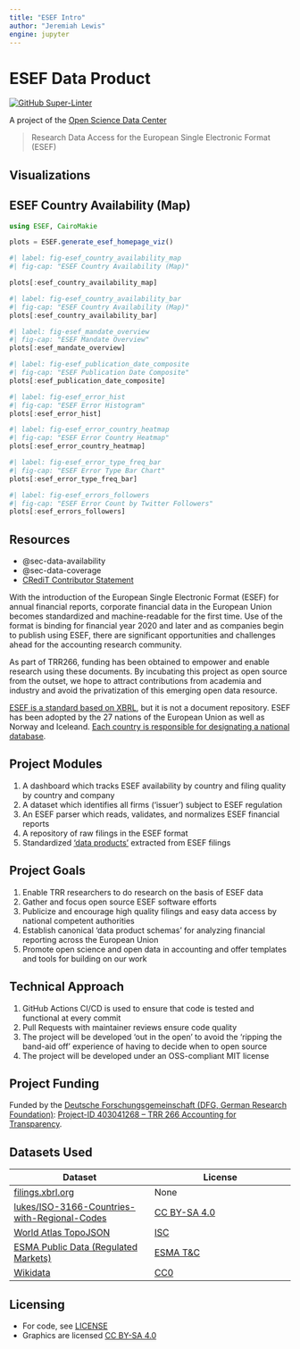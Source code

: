 ```yaml
---
title: "ESEF Intro"
author: "Jeremiah Lewis"
engine: jupyter
---
```


# ESEF Data Product

[![GitHub Super-Linter](https://github.com/trr266/esef/workflows/Lint%20Code%20Base/badge.svg)](https://github.com/marketplace/actions/super-linter)

A project of the [Open Science Data Center][c02]

> Research Data Access for the European Single Electronic Format (ESEF)

## Visualizations

## ESEF Country Availability (Map)

```julia
using ESEF, CairoMakie

plots = ESEF.generate_esef_homepage_viz()
```


```julia
#| label: fig-esef_country_availability_map
#| fig-cap: "ESEF Country Availability (Map)"

plots[:esef_country_availability_map]
```

```julia
#| label: fig-esef_country_availability_bar
#| fig-cap: "ESEF Country Availability (Map)"
plots[:esef_country_availability_bar]
```


```julia
#| label: fig-esef_mandate_overview
#| fig-cap: "ESEF Mandate Overview"
plots[:esef_mandate_overview]
```

```julia
#| label: fig-esef_publication_date_composite
#| fig-cap: "ESEF Publication Date Composite"
plots[:esef_publication_date_composite]
```

```julia
#| label: fig-esef_error_hist
#| fig-cap: "ESEF Error Histogram"
plots[:esef_error_hist]
```

```julia
#| label: fig-esef_error_country_heatmap
#| fig-cap: "ESEF Error Country Heatmap"
plots[:esef_error_country_heatmap]
```

```julia
#| label: fig-esef_error_type_freq_bar
#| fig-cap: "ESEF Error Type Bar Chart"
plots[:esef_error_type_freq_bar]
```

```julia
#| label: fig-esef_errors_followers
#| fig-cap: "ESEF Error Count by Twitter Followers"
plots[:esef_errors_followers]
```


## Resources

- @sec-data-availability
- @sec-data-coverage
- [CRediT Contributor Statement](docs/contributors.yaml)

With the introduction of the European Single Electronic Format (ESEF) for annual financial reports, corporate financial data
in the European Union becomes standardized and machine-readable for the first time. Use of the format is binding for
financial year 2020 and later and as companies begin to publish using ESEF, there are significant opportunities and challenges ahead
for the accounting research community.

As part of TRR266, funding has been obtained to empower and enable research using these documents.
By incubating this project as open source from the outset, we hope to attract contributions from academia and industry
and avoid the privatization of this emerging open data resource.

[ESEF is a standard based on XBRL][esef_home], but it is not a document repository. ESEF has been adopted by the 27 nations
of the European Union as well as Norway and Iceleand.
[Each country is responsible for designating a national database][competent_authorities].

## Project Modules

1. A dashboard which tracks ESEF availability by country and filing quality by country and company
2. A dataset which identifies all firms ('issuer') subject to ESEF regulation
3. An ESEF parser which reads, validates, and normalizes ESEF financial reports
4. A repository of raw filings in the ESEF format
5. Standardized ['data products'][data_product] extracted from ESEF filings

## Project Goals

1. Enable TRR researchers to do research on the basis of ESEF data
2. Gather and focus open source ESEF software efforts
3. Publicize and encourage high quality filings and easy data access by national competent authorities
4. Establish canonical 'data product schemas' for analyzing financial reporting across the European Union
5. Promote open science and open data in accounting and offer templates and tools for building on our work

## Technical Approach

1. GitHub Actions CI/CD is used to ensure that code is tested and functional at every commit
2. Pull Requests with maintainer reviews ensure code quality
3. The project will be developed 'out in the open' to avoid the 'ripping the band-aid off' experience of having to decide when to open source
4. The project will be developed under an OSS-compliant MIT license

## Project Funding

Funded by the [Deutsche Forschungsgemeinschaft (DFG, German Research Foundation)][dfg]: [Project-ID 403041268 – TRR 266 Accounting for Transparency][trr_266].

[esef_home]: https://www.esma.europa.eu/policy-activities/corporate-disclosure/european-single-electronic-format
[competent_authorities]: https://www.esma.europa.eu/access-regulated-information
[data_product]: https://martinfowler.com/articles/data-mesh-principles.html#DataAsAProduct
[trr_266]: https://www.accounting-for-transparency.de
[dfg]: https://www.dfg.de
[c02]: https://www.accounting-for-transparency.de/project/open-science-data-center/


## Datasets Used

| Dataset | License |
| -- | -- |
| [filings.xbrl.org][xbrl_filings] | None |
| [lukes/ISO-3166-Countries-with-Regional-Codes][iso_3166] | [CC BY-SA 4.0][cc_by_sa] |
| [World Atlas TopoJSON][world_atlas] | [ISC][isc] |
| [ESMA Public Data (Regulated Markets)][esma_api] | [ESMA T&C][esma_tc] |
| [Wikidata][wikidata] | [CC0][cc_0] |
## Licensing

- For code, see [LICENSE](LICENSE)
- Graphics are licensed [CC BY-SA 4.0][cc_by_sa]

[xbrl_filings]: https://filings.xbrl.org/about.html
[iso_3166]: https://github.com/lukes/ISO-3166-Countries-with-Regional-Codes
[world_atlas]: https://www.npmjs.com/package/world-atlas
[isc]: https://www.isc.org/licenses/
[cc_by_sa]: https://creativecommons.org/licenses/by-sa/4.0/
[esma_api]: https://registers.esma.europa.eu/publication/helpApp
[esma_tc]: https://registers.esma.europa.eu/publication/legalNoticePage
[wikidata]: https://www.wikidata.org/wiki/Wikidata:Main_Page
[cc_0]: https://creativecommons.org/publicdomain/zero/1.0/
